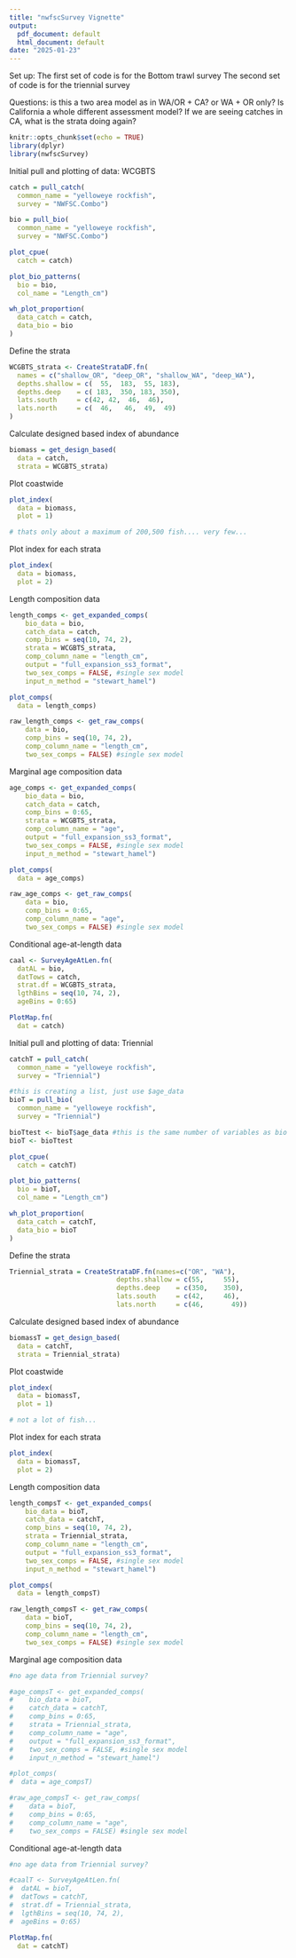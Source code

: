 ```yaml
---
title: "nwfscSurvey Vignette"
output:
  pdf_document: default
  html_document: default
date: "2025-01-23"
---
```

Set up: The first set of code is for the Bottom trawl survey
        The second set of code is for the triennial survey

Questions: is this a two area model as in WA/OR + CA? or WA + OR only? Is California a whole different assessment model?
If we are seeing catches in CA, what is the strata doing again?

```r
knitr::opts_chunk$set(echo = TRUE)
library(dplyr)
library(nwfscSurvey)
```

Initial pull and plotting of data: WCGBTS

```r
catch = pull_catch(
  common_name = "yelloweye rockfish", 
  survey = "NWFSC.Combo")

bio = pull_bio(
  common_name = "yelloweye rockfish", 
  survey = "NWFSC.Combo")

plot_cpue(
  catch = catch)

plot_bio_patterns(
  bio = bio, 
  col_name = "Length_cm")

wh_plot_proportion(
  data_catch = catch,
  data_bio = bio
)

```

Define the strata

```r
WCGBTS_strata <- CreateStrataDF.fn(
  names = c("shallow_OR", "deep_OR", "shallow_WA", "deep_WA"), 
  depths.shallow = c(  55,  183,  55, 183),
  depths.deep    = c( 183,  350, 183, 350),
  lats.south     = c(42, 42,  46,  46),
  lats.north     = c(  46,   46,  49,  49)
)

```

Calculate designed based index of abundance
```r
biomass = get_design_based(
  data = catch,  
  strata = WCGBTS_strata)

```

Plot coastwide

```r
plot_index(
  data = biomass,
  plot = 1)

# thats only about a maximum of 200,500 fish.... very few...
```

Plot index for each strata
```r
plot_index(
  data = biomass,
  plot = 2)

```

Length composition data

```r
length_comps <- get_expanded_comps(
    bio_data = bio,
    catch_data = catch,
    comp_bins = seq(10, 74, 2),
    strata = WCGBTS_strata,
    comp_column_name = "length_cm",
    output = "full_expansion_ss3_format",
    two_sex_comps = FALSE, #single sex model
    input_n_method = "stewart_hamel")

plot_comps(
  data = length_comps)

raw_length_comps <- get_raw_comps(
    data = bio,
    comp_bins = seq(10, 74, 2),
    comp_column_name = "length_cm",
    two_sex_comps = FALSE) #single sex model

```
Marginal age composition data
```r
age_comps <- get_expanded_comps(
    bio_data = bio,
    catch_data = catch,
    comp_bins = 0:65,
    strata = WCGBTS_strata,
    comp_column_name = "age",
    output = "full_expansion_ss3_format",
    two_sex_comps = FALSE, #single sex model
    input_n_method = "stewart_hamel")

plot_comps(
  data = age_comps)

raw_age_comps <- get_raw_comps(
    data = bio,
    comp_bins = 0:65,
    comp_column_name = "age",
    two_sex_comps = FALSE) #single sex model
```
Conditional age-at-length data
```r
caal <- SurveyAgeAtLen.fn(
  datAL = bio, 
  datTows = catch,
  strat.df = WCGBTS_strata,
  lgthBins = seq(10, 74, 2), 
  ageBins = 0:65)

PlotMap.fn(
  dat = catch)
```


Initial pull and plotting of data: Triennial

```r
catchT = pull_catch(
  common_name = "yelloweye rockfish", 
  survey = "Triennial")

#this is creating a list, just use $age_data
bioT = pull_bio(
  common_name = "yelloweye rockfish", 
  survey = "Triennial")

bioTtest <- bioT$age_data #this is the same number of variables as bio from the WCGBTS
bioT <- bioTtest

plot_cpue(
  catch = catchT)

plot_bio_patterns(
  bio = bioT, 
  col_name = "Length_cm")

wh_plot_proportion(
  data_catch = catchT,
  data_bio = bioT
)

```

Define the strata

```r
Triennial_strata = CreateStrataDF.fn(names=c("OR", "WA"), 
                           depths.shallow = c(55,     55),
                           depths.deep    = c(350,    350),
                           lats.south     = c(42,     46),
                           lats.north     = c(46,   	49))


```

Calculate designed based index of abundance
```r
biomassT = get_design_based(
  data = catchT,  
  strata = Triennial_strata)

```

Plot coastwide

```r
plot_index(
  data = biomassT,
  plot = 1)

# not a lot of fish...
```

Plot index for each strata
```r
plot_index(
  data = biomassT,
  plot = 2)

```

Length composition data

```r
length_compsT <- get_expanded_comps(
    bio_data = bioT,
    catch_data = catchT,
    comp_bins = seq(10, 74, 2),
    strata = Triennial_strata,
    comp_column_name = "length_cm",
    output = "full_expansion_ss3_format",
    two_sex_comps = FALSE, #single sex model
    input_n_method = "stewart_hamel")

plot_comps(
  data = length_compsT)

raw_length_compsT <- get_raw_comps(
    data = bioT,
    comp_bins = seq(10, 74, 2),
    comp_column_name = "length_cm",
    two_sex_comps = FALSE) #single sex model

```

Marginal age composition data
```r
#no age data from Triennial survey?

#age_compsT <- get_expanded_comps(
#    bio_data = bioT,
#    catch_data = catchT,
#    comp_bins = 0:65,
#    strata = Triennial_strata,
#    comp_column_name = "age",
#    output = "full_expansion_ss3_format",
#    two_sex_comps = FALSE, #single sex model
#    input_n_method = "stewart_hamel")

#plot_comps(
#  data = age_compsT)

#raw_age_compsT <- get_raw_comps(
#    data = bioT,
#    comp_bins = 0:65,
#    comp_column_name = "age",
#    two_sex_comps = FALSE) #single sex model
```

Conditional age-at-length data
```r

#no age data from Triennial survey?

#caalT <- SurveyAgeAtLen.fn(
#  datAL = bioT, 
#  datTows = catchT,
#  strat.df = Triennial_strata,
#  lgthBins = seq(10, 74, 2), 
#  ageBins = 0:65)

PlotMap.fn(
  dat = catchT)
```

